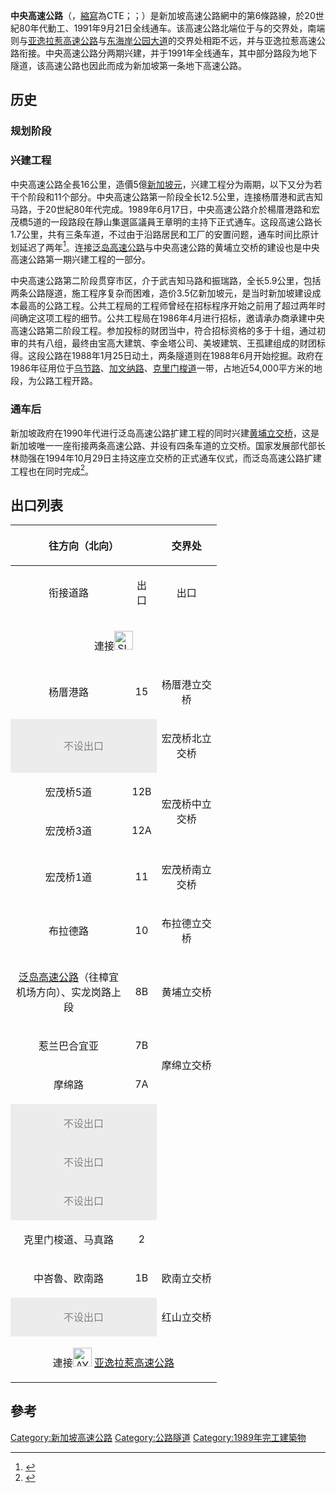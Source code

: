 {{infobox road2
|country=SGP
|type=E
|route=CTE
|name= Central Expressway<br>''Lebuhraya Tengah''<br>{{lang|zh-sg|{{nobold|中央高速公路}}}}<br>மத்திய விரைவுச்சாலை
|map=Expressways and Semi-expressways of Singapore 2012.png
|map_notes=中央高速公路以单条蓝线标识
|length_km= 15.8
|length_round=1
|direction_a=南
|direction_b=北
|terminus_b= {{le|杨厝港|Yio Chu Kang}} ({{le|实里达高速公路|Seletar Expressway|}}、{{le|淡滨尼高速公路|Tampines Expressway}})
|terminus_a= [[红山_(新加坡)|红山]] ([[亚逸拉惹高速公路|亚逸拉惹高速公路]])
|regions= [[實里達|實里達]]、[[宏茂桥|宏茂桥]]、{{le|实龙岗|Serangoon}}、[[加冷|加冷]]、[[碧山|碧山]]、[[大巴窑|大巴窑]]、[[新加坡中區|中區]]、[[红山_(新加坡)|红山]]、[[诺维娜|诺维娜]]
|formed = 1989年
|history = 首段1989年6月17日通車<br />尾段1991年9月21日通車
|junction= 实里达高速公路、淡滨尼高速公路、{{le|外環路系統|Outer Ring Road System}}、[[泛岛高速公路|泛岛高速公路]]、[[南北高速公路_(新加坡)|南北高速公路]]、亚逸拉惹高速公路
}}
'''中央高速公路'''（{{lang-en|Central Expressway}}，[[縮寫|縮寫]]為CTE；{{lang-ta|மத்திய விரைவுச்சாலை}}；{{lang-ms|Lebuhraya Tengah}}）是新加坡高速公路網中的第6條路線，於20世紀80年代動工、1991年9月21日全线通车。该高速公路北端位于{{en-link|实里达高速公路|Seletar Expressway}}与{{Link-en|淡滨尼高速公路|Tampines Expressway}}的交界处，南端则与[[亚逸拉惹高速公路|亚逸拉惹高速公路]]与[[东海岸公园大道|东海岸公园大道]]的交界处相距不远，并与亚逸拉惹高速公路衔接。中央高速公路分两期兴建，并于1991年全线通车，其中部分路段为地下隧道，该高速公路也因此而成为新加坡第一条地下高速公路。

== 历史 ==
=== 规划阶段 ===
=== 兴建工程 ===
中央高速公路全長16公里，造價5億[[新加坡元|新加坡元]]，兴建工程分为兩期，以下又分为若干个阶段和11个部分。中央高速公路第一阶段全长12.5公里，连接杨厝港和武吉知马路，于20世紀80年代完成。1989年6月17日，中央高速公路介於楊厝港路和宏茂橋5道的一段路段在靜山集選區議員王章明的主持下正式通车。这段高速公路长1.7公里，共有三条车道，不过由于沿路居民和工厂的安置问题，通车时间比原计划延迟了两年<ref>{{cite news|title=宏茂桥至杨厝港路快速公路路段通车|date=1989-06-18|work=联合早报|publisher=新加坡报业控股|pages=5}}</ref>。连接[[泛岛高速公路|泛岛高速公路]]与中央高速公路的黄埔立交桥的建设也是中央高速公路第一期兴建工程的一部分。

中央高速公路第二阶段贯穿市区，介于武吉知马路和振瑞路，全长5.9公里，包括两条公路隧道，施工程序复杂而困难，造价3.5亿新加坡元，是当时新加坡建设成本最高的公路工程。公共工程局的工程师曾经在招标程序开始之前用了超过两年时间确定这项工程的细节。公共工程局在1986年4月进行招标，邀请承办商承建中央高速公路第二阶段工程。参加投标的财团当中，符合招标资格的多于十组，通过初审的共有八组，最终由宝高大建筑、李金塔公司、美坡建筑、王孤建组成的财团标得。这段公路在1988年1月25日动土，两条隧道则在1988年6月开始挖掘。政府在1986年征用位于[[乌节路|乌节路]]、[[加文纳路|加文纳路]]、[[克里门梭道|克里门梭道]]一带，占地近54,000平方米的地段，为公路工程开路。

=== 通车后 ===
新加坡政府在1990年代进行泛岛高速公路扩建工程的同时兴建[[黄埔立交桥|黄埔立交桥]]，这是新加坡唯一一座衔接两条高速公路、并设有四条车道的立交桥。国家发展部代部长林勋强在1994年10月29日主持这座立交桥的正式通车仪式，而泛岛高速公路扩建工程也在同时完成<ref>{{cite news|title=Road tunnel project to cost $1b more|date=1994-10-30|work=The Strait Times|publisher=Singapore Press Holdings|pages=1}}</ref>。

== 出口列表 ==
{| class="wikitable" style="margin-left:1em; margin-bottom:1em; color:black; font-size:95%;"
|-
! colspan="2" align="center" | 往{{en-link|实里达高速公路|Seletar Expressway}}方向（北向）
! rowspan=2 width="80" | 交界处
! colspan="2" align="center" | 往市区（[[紅山_(新加坡)|立达]]）方向（南向）
|-
| width="170" align="center" | 衔接道路 || width="30" align="center" | 出口 || width="30" align="center" | 出口 || width="170" align="center" | 衔接道路
|- style="text-align:center;"
! colspan=5 | 連接[[File:SLE-SG.svg|30px]] {{en-link|实里达高速公路|Seletar Expressway}}
|-
| 杨厝港路
| style="text-align: center" | 15
| style="text-align: center" | 杨厝港立交桥
| style="text-align: center; background: #ececec; color: grey;" colspan=2  | 不设出口
|-
| style="text-align: center; background: #ececec; color: grey;" colspan=2  | 不设出口
| style="text-align: center" | 宏茂桥北立交桥
| style="text-align: center" | 14
| 宏茂桥3道、宏茂桥5道
|-
| 宏茂桥5道
| style="text-align: center" | 12B
| style="text-align: center" rowspan=2 | 宏茂桥中立交桥
| style="text-align: center; background: #ececec; color: grey;" colspan=2 rowspan=2 | 不设出口
|-
| 宏茂桥3道
| style="text-align: center" | 12A
|-
| 宏茂桥1道
| style="text-align: center" | 11
| style="text-align: center" | 宏茂桥南立交桥
| style="text-align: center" | 11
| 宏茂桥1道
|-
| 布拉德路
| style="text-align: center" | 10
| style="text-align: center" | 布拉德立交桥
| style="text-align: center" | 10
| 布拉德路
|-
| rowspan=2 | [[泛岛高速公路|泛岛高速公路]]（往樟宜机场方向）、实龙岗路上段
| style="text-align: center" rowspan=2 | 8B
| style="text-align: center" rowspan=2 | 黄埔立交桥
| style="text-align: center" | 8B
| [[泛岛高速公路|泛岛高速公路]]（往樟宜机场方向）、实龙岗路上段
|-
| style="text-align: center" | 8A
| [[泛岛高速公路|泛岛高速公路]]（往大士方向）
|-
| 惹兰巴合宜亚
| style="text-align: center" | 7B
| style="text-align: center" rowspan=2 | 摩绵立交桥
| style="text-align: center" | 7D
| 马里士他路（往加冷方向）
|-
| 摩绵路
| style="text-align: center" | 7A
| style="text-align: center" | 7C
| 马里士他路（往汤申方向）、摩绵路
|-
| style="text-align: center; background: #ececec; color: grey;" colspan=2  | 不设出口
| style="text-align: center" | 
| style="text-align: center" | 6
| [[武吉知马路|武吉知马路]]、加文纳路
|-
| style="text-align: center; background: #ececec; color: grey;" colspan=2  | 不设出口
| style="text-align: center" |{{en-link|甘榜爪哇隧道|Kampong Java Tunnel}}
| style="text-align: center" | 5
| 经禧圈
|-
| style="text-align: center; background: #ececec; color: grey;" colspan=2  | 不设出口
| style="text-align: center" |
| style="text-align: center" | 4
| [[乌节路|乌节路]]
|-
| 克里门梭道、马真路
| style="text-align: center" | 2
| style="text-align: center" | {{en-link|振瑞隧道|Chin Swee Tunnel}}
| style="text-align: center" | 2
| 合乐路
|-
| 中峇魯、欧南路
| style="text-align: center" | 1B
| style="text-align: center" | 欧南立交桥
| style="text-align: center" | 1B
| 欧南路
|-
| style="text-align: center; background: #ececec; color: grey;" colspan=2  | 不设出口
| style="text-align: center" | 红山立交桥
| style="text-align: center" | 1A
| {{en-link|惹兰红山|Jalan Bukit Merah, Singapore}}
|- style="text-align:center;"
! colspan=5 | 連接[[File:AYE-SG.svg|30px]] [[亚逸拉惹高速公路|亚逸拉惹高速公路]]
|}

== 參考 ==
{{Portal box|新加坡|公路}}
{{reflist}}

{{新加坡高速公路}}

[[Category:新加坡高速公路|Category:新加坡高速公路]]
[[Category:公路隧道|Category:公路隧道]]
[[Category:1989年完工建築物|Category:1989年完工建築物]]